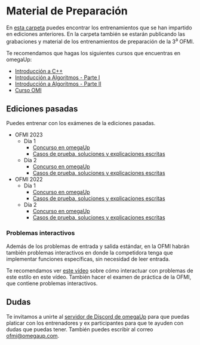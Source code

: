 # Material de Preparación

En [esta carpeta](https://drive.google.com/drive/folders/1fAYZI4HdUZpL1Iuj57mrlia3idjd9-S0?usp=share_link) puedes encontrar los entrenamientos que se han impartido en ediciones anteriores. En la carpeta también se estarán publicando las grabaciones y material de los entrenamientos de preparación de la 3<sup>a</sup> OFMI.

Te recomendamos que hagas los siguientes cursos que encuentras en omegaUp:

- [Introducción a C++](https://omegaup.com/course/introduccion_a_cpp/)
- [Introducción a Algoritmos - Parte I](https://omegaup.com/course/introduccion_a_algoritmos/)
- [Introducción a Algoritmos - Parte II](https://omegaup.com/course/introduccion_a_algoritmos_ii/)
- [Curso OMI](https://omegaup.com/course/Curso-OMI/)

## Ediciones pasadas

Puedes entrenar con los exámenes de la ediciones pasadas.

- OFMI 2023
  - Día 1
    - [Concurso en omegaUp](https://omegaup.com/arena/OFMI2023DIA1/#problems)
    - [Casos de prueba, soluciones y explicaciones escritas](https://github.com/omegaup/ofmi-archive/tree/main/2023/dia-1)
  - Día 2
    - [Concurso en omegaUp](https://omegaup.com/arena/OFMI2023DIA2/#problems)
    - [Casos de prueba, soluciones y explicaciones escritas](https://github.com/omegaup/ofmi-archive/tree/main/2023/dia-2)
- OFMI 2022
  - Día 1
    - [Concurso en omegaUp](https://omegaup.com/arena/OFMI2022DIA1/#problems)
    - [Casos de prueba, soluciones y explicaciones escritas](https://github.com/omegaup/ofmi-archive/tree/main/2022/dia-1)
  - Día 2
    - [Concurso en omegaUp](https://omegaup.com/arena/OFMI2022DIA2/#problems)
    - [Casos de prueba, soluciones y explicaciones escritas](https://github.com/omegaup/ofmi-archive/tree/main/2022/dia-2)

### Problemas interactivos

Además de los problemas de entrada y salida estándar, en la OFMI habrán también problemas interactivos en donde la competidora tenga que implementar funciones específicas, sin necesidad de leer entrada.

Te recomendamos ver [este vídeo](https://drive.google.com/file/d/1GXYv1MhTV4oKcFZB1iP32sVH-SL_bWNn/view?usp=share_link) sobre cómo interactuar con problemas de este estilo en este vídeo. También hacer el examen de práctica de la OFMI, que contiene problemas interactivos.

## Dudas

Te invitamos a unirte al [servidor de Discord de omegaUp](https://discord.gg/gn6GTb4rfG) para que puedas platicar con los entrenadores y ex participantes para que te ayuden con dudas que puedas tener. También puedes escribir al correo [ofmi@omegaup.com](mailto:ofmi@omegaup.com).
